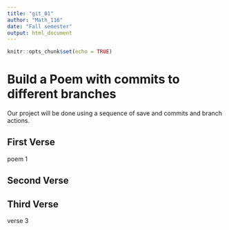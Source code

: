 ```yaml
---
title: "git_01"
author: "Math_116"
date: "Fall semester"
output: html_document
---
```


```r
knitr::opts_chunk$set(echo = TRUE)
```
# Build a Poem with commits to different branches
Our project will be done using a sequence of save and commits and branch actions.
<!-- Do not modify or change any text in "!--" bracketed areas such as this --- these are instructions to
you, if you change any of this the git program will notice it and compromise your git merging strategy !-->

## First Verse 
<!--Put the first five lines of a poem by Lewis Carrol in this section!-->
poem 1



## Second Verse
<!--Put the first five lines of a poem by Robert Frost here!-->

## Third Verse
<!--Put the first two verses of The Walrus and the Carpenter here!--
## Last Verse
<!--Put a short poem of your choice 8-20 lines,here!-->
verse 3 
